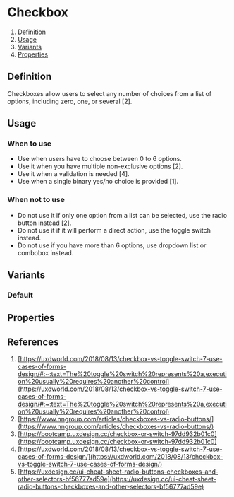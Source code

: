 

# Checkbox
1. [Definition](#definition)
2. [Usage](#usage)
3. [Variants](#variants)
4. [Properties](#properties)

<Meta of={CheckboxStories} />

## Definition
Checkboxes allow users to select any number of choices from a list of options, including zero, one, or several [2].
<Canvas of={CheckboxStories.Default} />

## Usage
### When to use
- Use when users have to choose between 0 to 6 options.
- Use it when you have multiple non-exclusive options [2].
- Use it when a validation is needed [4].
- Use when a single binary yes/no choice is provided [1].

### When not to use
- Do not use it if only one option from a list can be selected, use the radio button instead [2].
- Do not use it if it will perform a direct action, use the toggle switch instead.
- Do not use if you have more than 6 options, use dropdown list or combobox instead. 

## Variants
### Default
<Canvas of={CheckboxStories.Default} />

## Properties
<ArgTypes of={Default} />

## References
1. [https://uxdworld.com/2018/08/13/checkbox-vs-toggle-switch-7-use-cases-of-forms-design/#:~:text=The%20toggle%20switch%20represents%20a,execution%20usually%20requires%20another%20control](https://uxdworld.com/2018/08/13/checkbox-vs-toggle-switch-7-use-cases-of-forms-design/#:~:text=The%20toggle%20switch%20represents%20a,execution%20usually%20requires%20another%20control)
2. [https://www.nngroup.com/articles/checkboxes-vs-radio-buttons/](https://www.nngroup.com/articles/checkboxes-vs-radio-buttons/)
3. [https://bootcamp.uxdesign.cc/checkbox-or-switch-97dd932b01c0](https://bootcamp.uxdesign.cc/checkbox-or-switch-97dd932b01c0)
4. [https://uxdworld.com/2018/08/13/checkbox-vs-toggle-switch-7-use-cases-of-forms-design/](https://uxdworld.com/2018/08/13/checkbox-vs-toggle-switch-7-use-cases-of-forms-design/)
5. [https://uxdesign.cc/ui-cheat-sheet-radio-buttons-checkboxes-and-other-selectors-bf56777ad59e](https://uxdesign.cc/ui-cheat-sheet-radio-buttons-checkboxes-and-other-selectors-bf56777ad59e)
